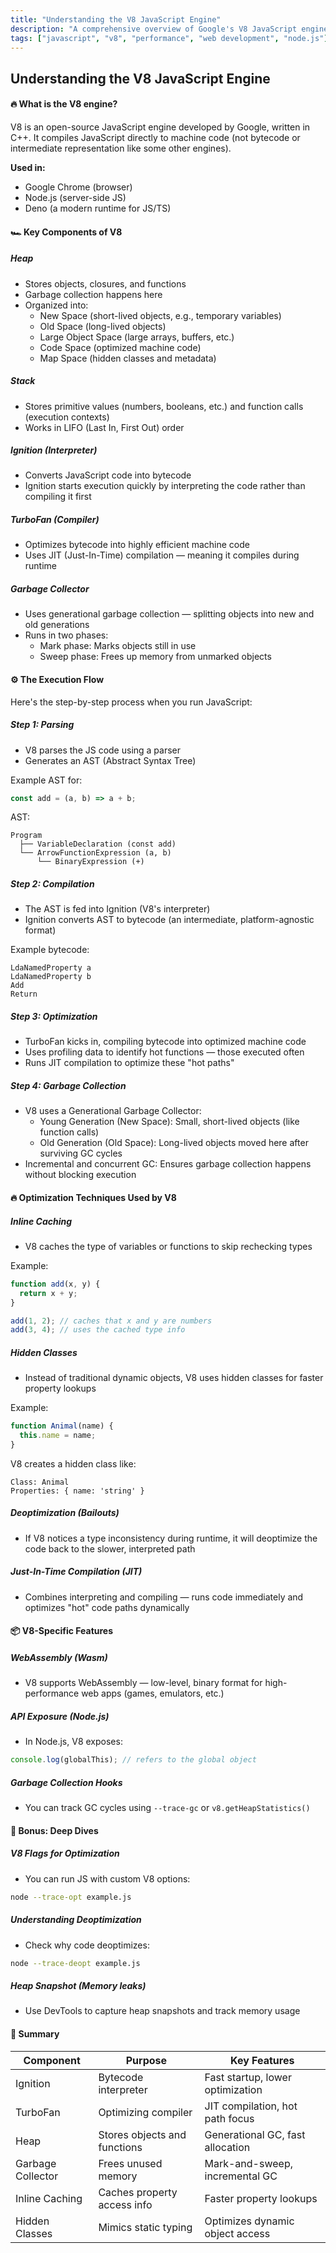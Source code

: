 ```yaml
---
title: "Understanding the V8 JavaScript Engine"
description: "A comprehensive overview of Google's V8 JavaScript engine, its components, execution flow, and optimization techniques."
tags: ["javascript", "v8", "performance", "web development", "node.js"]
---
```


## Understanding the V8 JavaScript Engine

#### 🔥 What is the V8 engine?

V8 is an open-source JavaScript engine developed by Google, written in C++. It compiles JavaScript directly to machine code (not bytecode or intermediate representation like some other engines).

**Used in:**

- Google Chrome (browser)
- Node.js (server-side JS)
- Deno (a modern runtime for JS/TS)

#### 🏎️ Key Components of V8

##### Heap

- Stores objects, closures, and functions
- Garbage collection happens here
- Organized into:
  - New Space (short-lived objects, e.g., temporary variables)
  - Old Space (long-lived objects)
  - Large Object Space (large arrays, buffers, etc.)
  - Code Space (optimized machine code)
  - Map Space (hidden classes and metadata)

##### Stack

- Stores primitive values (numbers, booleans, etc.) and function calls (execution contexts)
- Works in LIFO (Last In, First Out) order

##### Ignition (Interpreter)

- Converts JavaScript code into bytecode
- Ignition starts execution quickly by interpreting the code rather than compiling it first

##### TurboFan (Compiler)

- Optimizes bytecode into highly efficient machine code
- Uses JIT (Just-In-Time) compilation — meaning it compiles during runtime

##### Garbage Collector

- Uses generational garbage collection — splitting objects into new and old generations
- Runs in two phases:
  - Mark phase: Marks objects still in use
  - Sweep phase: Frees up memory from unmarked objects

#### ⚙️ The Execution Flow

Here's the step-by-step process when you run JavaScript:

##### Step 1: Parsing

- V8 parses the JS code using a parser
- Generates an AST (Abstract Syntax Tree)

Example AST for:

```javascript
const add = (a, b) => a + b;
```

AST:

```
Program
  ├── VariableDeclaration (const add)
  └── ArrowFunctionExpression (a, b)
      └── BinaryExpression (+)
```

##### Step 2: Compilation

- The AST is fed into Ignition (V8's interpreter)
- Ignition converts AST to bytecode (an intermediate, platform-agnostic format)

Example bytecode:

```
LdaNamedProperty a
LdaNamedProperty b
Add
Return
```

##### Step 3: Optimization

- TurboFan kicks in, compiling bytecode into optimized machine code
- Uses profiling data to identify hot functions — those executed often
- Runs JIT compilation to optimize these "hot paths"

##### Step 4: Garbage Collection

- V8 uses a Generational Garbage Collector:
  - Young Generation (New Space): Small, short-lived objects (like function calls)
  - Old Generation (Old Space): Long-lived objects moved here after surviving GC cycles
- Incremental and concurrent GC: Ensures garbage collection happens without blocking execution

#### 🔥 Optimization Techniques Used by V8

##### Inline Caching

- V8 caches the type of variables or functions to skip rechecking types

Example:

```javascript
function add(x, y) {
  return x + y;
}

add(1, 2); // caches that x and y are numbers
add(3, 4); // uses the cached type info
```

##### Hidden Classes

- Instead of traditional dynamic objects, V8 uses hidden classes for faster property lookups

Example:

```javascript
function Animal(name) {
  this.name = name;
}
```

V8 creates a hidden class like:

```
Class: Animal
Properties: { name: 'string' }
```

##### Deoptimization (Bailouts)

- If V8 notices a type inconsistency during runtime, it will deoptimize the code back to the slower, interpreted path

##### Just-In-Time Compilation (JIT)

- Combines interpreting and compiling — runs code immediately and optimizes "hot" code paths dynamically

#### 📦 V8-Specific Features

##### WebAssembly (Wasm)

- V8 supports WebAssembly — low-level, binary format for high-performance web apps (games, emulators, etc.)

##### API Exposure (Node.js)

- In Node.js, V8 exposes:

```javascript
console.log(globalThis); // refers to the global object
```

##### Garbage Collection Hooks

- You can track GC cycles using `--trace-gc` or `v8.getHeapStatistics()`

#### 🚀 Bonus: Deep Dives

##### V8 Flags for Optimization

- You can run JS with custom V8 options:

```bash
node --trace-opt example.js
```

##### Understanding Deoptimization

- Check why code deoptimizes:

```bash
node --trace-deopt example.js
```

##### Heap Snapshot (Memory leaks)

- Use DevTools to capture heap snapshots and track memory usage

#### 🎯 Summary

| Component         | Purpose                      | Key Features                     |
| ----------------- | ---------------------------- | -------------------------------- |
| Ignition          | Bytecode interpreter         | Fast startup, lower optimization |
| TurboFan          | Optimizing compiler          | JIT compilation, hot path focus  |
| Heap              | Stores objects and functions | Generational GC, fast allocation |
| Garbage Collector | Frees unused memory          | Mark-and-sweep, incremental GC   |
| Inline Caching    | Caches property access info  | Faster property lookups          |
| Hidden Classes    | Mimics static typing         | Optimizes dynamic object access  |
